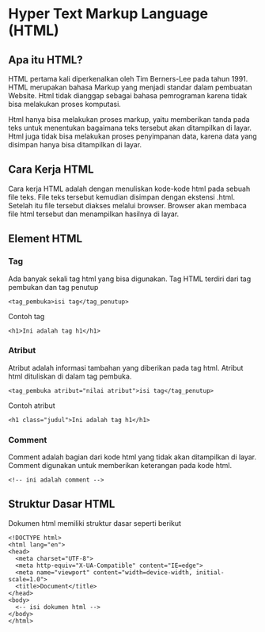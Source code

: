 # Hyper Text Markup Language (HTML)

## Apa itu HTML?

HTML pertama kali diperkenalkan oleh Tim Berners-Lee pada tahun 1991. HTML merupakan bahasa Markup yang menjadi standar dalam pembuatan Website. Html tidak dianggap sebagai bahasa pemrograman karena tidak bisa melakukan proses komputasi.

Html hanya bisa melakukan proses markup, yaitu memberikan tanda pada teks untuk menentukan bagaimana teks tersebut akan ditampilkan di layar. Html juga tidak bisa melakukan proses penyimpanan data, karena data yang disimpan hanya bisa ditampilkan di layar.

## Cara Kerja HTML

Cara kerja HTML adalah dengan menuliskan kode-kode html pada sebuah file teks. File teks tersebut kemudian disimpan dengan ekstensi .html. Setelah itu file tersebut diakses melalui browser. Browser akan membaca file html tersebut dan menampilkan hasilnya di layar.

## Element HTML

### Tag 

Ada banyak sekali tag html yang bisa digunakan. Tag HTML terdiri dari tag pembukan dan tag penutup

```
<tag_pembuka>isi tag</tag_penutup>
```

Contoh tag 

```
<h1>Ini adalah tag h1</h1>
```

### Atribut 

Atribut adalah informasi tambahan yang diberikan pada tag html. Atribut html dituliskan di dalam tag pembuka.

```
<tag_pembuka atribut="nilai atribut">isi tag</tag_penutup>
```

Contoh atribut 

```
<h1 class="judul">Ini adalah tag h1</h1>
```

### Comment

Comment adalah bagian dari kode html yang tidak akan ditampilkan di layar. Comment digunakan untuk memberikan keterangan pada kode html.

```
<!-- ini adalah comment -->
```

## Struktur Dasar HTML

Dokumen html memiliki struktur dasar seperti berikut

```
<!DOCTYPE html>
<html lang="en">
<head>
  <meta charset="UTF-8">
  <meta http-equiv="X-UA-Compatible" content="IE=edge">
  <meta name="viewport" content="width=device-width, initial-scale=1.0">
  <title>Document</title>
</head>
<body>
  <-- isi dokumen html -->
</body>
</html>
```

